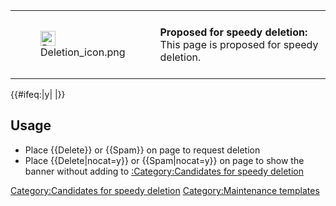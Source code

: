 {| style="color:black;background-color:#ff9;border:1px solid #606060;margin:1em 5%;"
| style="padding:0.5em;" | [[File:Deletion icon.png|24px|alt=|link=]]
| style="padding:0.5em;" | '''Proposed for speedy deletion:''' This page is proposed for speedy deletion. 
|}<includeonly>{{#ifeq:{{{nocat|}}}|y| |[[Category:Candidates for speedy deletion]]}}</includeonly><noinclude>
== Usage ==
* Place <nowiki>{{Delete}}</nowiki> or <nowiki>{{Spam}}</nowiki> on page to request deletion
* Place <nowiki>{{Delete|nocat=y}}</nowiki> or <nowiki>{{Spam|nocat=y}}</nowiki> on page to show the banner without adding to [[:Category:Candidates for speedy deletion]]

[[Category:Maintenance templates]]
</noinclude>